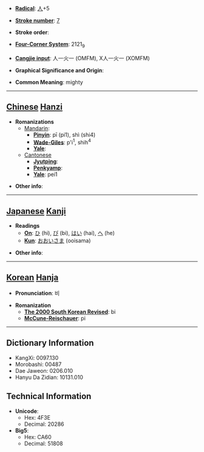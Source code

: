 * '''[[Wiktionary:Chinese radical index| Radical]]''': [[Wiktionary:Chinese radical index 人|人]]+5

* '''[[Wiktionary:Chinese total strokes index|Stroke number]]''': [[Wiktionary:Chinese total strokes index 7|7]]

* '''Stroke order''': 

* '''[[Wiktionary:Chinese four corner index|Four-Corner System]]''': 2121<sub>9</sub>

* '''[[Wiktionary:Chinese Cangjie index|Cangjie input]]''': 人一火一 (OMFM), X人一火一 (XOMFM)

* '''Graphical Significance and Origin''': 

* '''Common Meaning''': mighty

----

== [[Chinese]] [[Hanzi]] ==

* '''Romanizations'''
** [[Mandarin]]:
*** '''[[Pinyin]]''': pī (pi1), shì (shi4)
*** '''[[Wade-Giles]]''': p'i<sup>1</sup>, shih<sup>4</sup>
*** '''[[Yale]]''': 
**[[Cantonese]]
***'''[[Jyutping]]''':
***'''[[Penkyamp]]''': 
***'''[[Yale]]''': pei1

* '''Other info''': 

----

== [[Japanese]] [[Kanji]] ==

* '''Readings'''
** '''[[On]]''': [[ひ]] (hi), [[び]] (bi), [[はい]] (hai), [[へ]] (he)
** '''[[Kun]]''': [[おおいさま]] (ooisama)

* '''Other info''':  

----

== [[Korean]] [[Hanja]] ==

* '''Pronunciation''': 비

* '''Romanization'''
** '''[[The 2000 South Korean Revised Romanization|The 2000 South Korean Revised]]''': bi
** '''[[McCune-Reischauer]]''': pi

----

== Dictionary Information ==

* KangXi: 0097.130
* Morobashi: 00487
* Dae Jaweon: 0206.010
* Hanyu Da Zidian: 10131.010

== Technical Information ==

* '''Unicode''':
** Hex: 4F3E
** Decimal: 20286
* '''Big5''':
** Hex: CA60
** Decimal: 51808